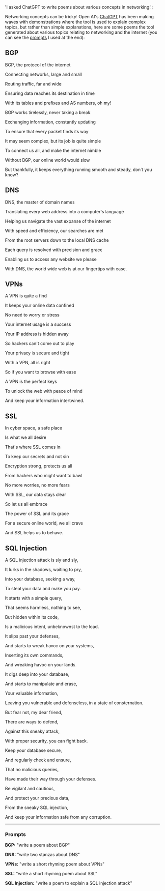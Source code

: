   'I asked ChatGPT to write poems about various concepts in networking.';

Networking concepts can be tricky! Open AI's [ChatGPT](https://chat.openai.com/ 'ChatGPT') has been making waves with demonstrations where the tool is used to explain complex topics, but rather than simple explanations, here are some poems the tool generated about various topics relating to networking and the internet (you can see the [prompts](#prompts 'Prompts Used') I used at the end):

## BGP

BGP, the protocol of the internet

Connecting networks, large and small

Routing traffic, far and wide

Ensuring data reaches its destination in time

With its tables and prefixes and AS numbers, oh my!

BGP works tirelessly, never taking a break

Exchanging information, constantly updating

To ensure that every packet finds its way

It may seem complex, but its job is quite simple

To connect us all, and make the internet nimble

Without BGP, our online world would slow

But thankfully, it keeps everything running smooth and steady, don't you know?

## DNS

DNS, the master of domain names

Translating every web address into a computer's language

Helping us navigate the vast expanse of the internet

With speed and efficiency, our searches are met

From the root servers down to the local DNS cache

Each query is resolved with precision and grace

Enabling us to access any website we please

With DNS, the world wide web is at our fingertips with ease.

## VPNs

A VPN is quite a find

It keeps your online data confined

No need to worry or stress

Your internet usage is a success

Your IP address is hidden away

So hackers can't come out to play

Your privacy is secure and tight

With a VPN, all is right

So if you want to browse with ease

A VPN is the perfect keys

To unlock the web with peace of mind

And keep your information intertwined.

## SSL

In cyber space, a safe place

Is what we all desire

That's where SSL comes in

To keep our secrets and not sin

Encryption strong, protects us all

From hackers who might want to bawl

No more worries, no more fears

With SSL, our data stays clear

So let us all embrace

The power of SSL and its grace

For a secure online world, we all crave

And SSL helps us to behave.

## SQL Injection

A SQL injection attack is sly and sly,

It lurks in the shadows, waiting to pry,

Into your database, seeking a way,

To steal your data and make you pay.

It starts with a simple query,

That seems harmless, nothing to see,

But hidden within its code,

Is a malicious intent, unbeknownst to the load.

It slips past your defenses,

And starts to wreak havoc on your systems,

Inserting its own commands,

And wreaking havoc on your lands.

It digs deep into your database,

And starts to manipulate and erase,

Your valuable information,

Leaving you vulnerable and defenseless, in a state of consternation.

But fear not, my dear friend,

There are ways to defend,

Against this sneaky attack,

With proper security, you can fight back.

Keep your database secure,

And regularly check and ensure,

That no malicious queries,

Have made their way through your defenses.

Be vigilant and cautious,

And protect your precious data,

From the sneaky SQL injection,

And keep your information safe from any corruption.

---

### Prompts

**BGP:** "write a poem about BGP"

**DNS:** "write two stanzas about DNS"

**VPNs:** "write a short rhyming poem about VPNs"

**SSL:** "write a short rhyming poem about SSL"

**SQL Injection:** "write a poem to explain a SQL injection attack"
